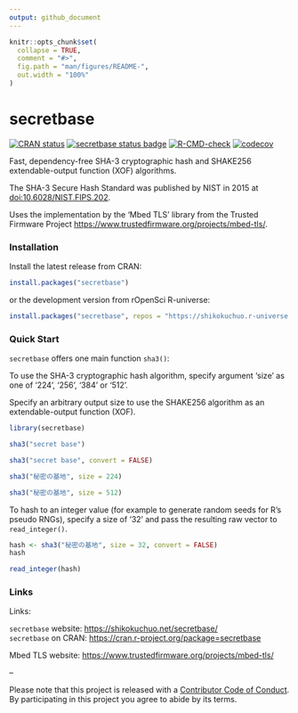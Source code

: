 ```yaml
---
output: github_document
---
```


<!-- README.md is generated from README.Rmd. Please edit that file -->

```r
knitr::opts_chunk$set(
  collapse = TRUE,
  comment = "#>",
  fig.path = "man/figures/README-",
  out.width = "100%"
)
```

# secretbase

<!-- badges: start -->
[![CRAN status](https://www.r-pkg.org/badges/version/secretbase?color=42147b)](https://CRAN.R-project.org/package=secretbase)
[![secretbase status badge](https://shikokuchuo.r-universe.dev/badges/secretbase?color=e4723a)](https://shikokuchuo.r-universe.dev/secretbase)
[![R-CMD-check](https://github.com/shikokuchuo/secretbase/workflows/R-CMD-check/badge.svg)](https://github.com/shikokuchuo/secretbase/actions)
[![codecov](https://codecov.io/gh/shikokuchuo/secretbase/graph/badge.svg)](https://app.codecov.io/gh/shikokuchuo/secretbase)
<!-- badges: end -->

Fast, dependency-free SHA-3 cryptographic hash and SHAKE256 extendable-output function (XOF) algorithms.

The SHA-3 Secure Hash Standard was published by NIST in 2015 at [doi:10.6028/NIST.FIPS.202](https://dx.doi.org/10.6028/NIST.FIPS.202).

Uses the implementation by the 'Mbed TLS' library from the Trusted Firmware Project <https://www.trustedfirmware.org/projects/mbed-tls/>.

### Installation

Install the latest release from CRAN:

```r
install.packages("secretbase")
```

or the development version from rOpenSci R-universe:

```r
install.packages("secretbase", repos = "https://shikokuchuo.r-universe.dev")
```

### Quick Start

`secretbase` offers one main function `sha3()`:

To use the SHA-3 cryptographic hash algorithm, specify argument 'size' as one of '224', '256', '384' or '512'.

Specify an arbitrary output size to use the SHAKE256 algorithm as an extendable-output function (XOF).

```r
library(secretbase)

sha3("secret base")

sha3("secret base", convert = FALSE)

sha3("秘密の基地", size = 224)

sha3("秘密の基地", size = 512)
```

To hash to an integer value (for example to generate random seeds for R's pseudo RNGs), specify a size of '32' and pass the resulting raw vector to `read_integer()`.

```r
hash <- sha3("秘密の基地", size = 32, convert = FALSE)
hash

read_integer(hash)
```

### Links

Links:

`secretbase` website: <https://shikokuchuo.net/secretbase/><br />
`secretbase` on CRAN: <https://cran.r-project.org/package=secretbase><br />

Mbed TLS website: <https://www.trustedfirmware.org/projects/mbed-tls/><br />

--

Please note that this project is released with a [Contributor Code of Conduct](https://shikokuchuo.net/secretbase/CODE_OF_CONDUCT.html). By participating in this project you agree to abide by its terms.
